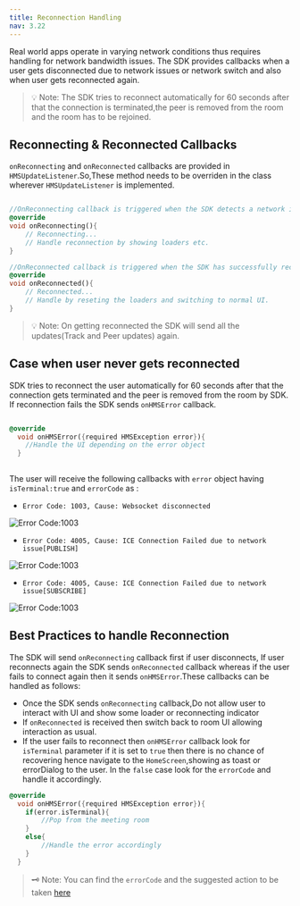 ```yaml
---
title: Reconnection Handling
nav: 3.22
---
```


Real world apps operate in varying network conditions thus requires handling for network bandwidth issues.
The SDK provides callbacks when a user gets disconnected due to network issues or network switch and also when user gets reconnected again.

> 💡 Note: The SDK tries to reconnect automatically for 60 seconds after that the connection is terminated,the peer is removed from the room and the room has to be rejoined.

## Reconnecting & Reconnected Callbacks

`onReconnecting` and `onReconnected` callbacks are provided in `HMSUpdateListener`.So,These method needs to be overriden in the class wherever `HMSUpdateListener` is implemented.

```dart

//OnReconnecting callback is triggered when the SDK detects a network issue or is trying to reconnect automatically on a network drop, switch etc. 
@override
void onReconnecting(){
    // Reconnecting...
    // Handle reconnection by showing loaders etc.
}

//OnReconnected callback is triggered when the SDK has successfully recovered from a network drop, switch or a network issue etc.
@override
void onReconnected(){
    // Reconnected...
    // Handle by reseting the loaders and switching to normal UI. 
}

```

> 💡 Note: On getting reconnected the SDK will send all the updates(Track and Peer updates) again.

## Case when user never gets reconnected

SDK tries to reconnect the user automatically for 60 seconds after that the connection gets terminated and the peer is removed from the room by SDK.
If reconnection fails the SDK sends `onHMSError` callback.

```dart

@override
  void onHMSError({required HMSException error}){
    //Handle the UI depending on the error object
  }
  
```

The user will receive the following callbacks with `error` object having `isTerminal:true` and `errorCode` as :

* `Error Code: 1003, Cause: Websocket disconnected`

![Error Code:1003](/docs/v2/flutter-errorCode-1003)

* `Error Code: 4005, Cause: ICE Connection Failed due to network issue[PUBLISH]`

![Error Code:1003](/docs/v2/flutter-errorCode-4005-PUBLISH)

* `Error Code: 4005, Cause: ICE Connection Failed due to network issue[SUBSCRIBE]`

![Error Code:1003](/docs/v2/flutter-errorCode-4005-SUBSCRIBE)

## Best Practices to handle Reconnection

The SDK will send `onReconnecting` callback first if user disconnects, If user reconnects again the SDK sends `onReconnected` callback whereas if
the user fails to connect again then it sends `onHMSError`.These callbacks can be handled as follows: 

* Once the SDK sends `onReconnecting` callback,Do not allow user to interact with UI and show some loader or reconnecting indicator
* If `onReconnected` is received then switch back to room UI allowing interaction as usual.
* If the user fails to reconnect then `onHMSError` callback look for `isTerminal` parameter if it 
is set to `true` then there is no chance of recovering hence navigate to the `HomeScreen`,showing as toast or errorDialog to the user.
In the `false` case look for the `errorCode` and handle it accordingly.
```dart
@override
  void onHMSError({required HMSException error}){
    if(error.isTerminal){
        //Pop from the meeting room 
    }
    else{
        //Handle the error accordingly
    }
  }
```

> 🗝️ Note: You can find the `errorCode` and the suggested action to be taken [here](./error-handling)
